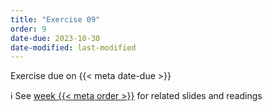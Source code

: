 ```yaml
---
title: "Exercise 09"
order: 9
date-due: 2023-10-30
date-modified: last-modified
---
```


::: {.callout-important appearance="minimal" icon="true"}
Exercise due on {{< meta date-due >}}
:::

ℹ️ See [week {{< meta order >}}](../weeks/week_0{{< meta order >}}.html) for related slides and readings
